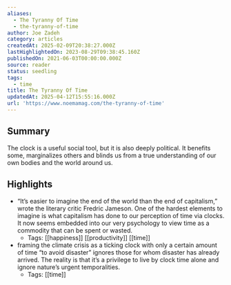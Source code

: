 ```yaml
---
aliases:
  - The Tyranny Of Time
  - the-tyranny-of-time
author: Joe Zadeh
category: articles
createdAt: 2025-02-09T20:38:27.000Z
lastHighlightedOn: 2023-08-29T09:38:45.160Z
publishedOn: 2021-06-03T00:00:00.000Z
source: reader
status: seedling
tags:
  - time
title: The Tyranny Of Time
updatedAt: 2025-04-12T15:55:16.000Z
url: 'https://www.noemamag.com/the-tyranny-of-time'
---
```

## Summary

The clock is a useful social tool, but it is also deeply political. It benefits some, marginalizes others and blinds us from a true understanding of our own bodies and the world around us.

## Highlights

- “It’s easier to imagine the end of the world than the end of capitalism,” wrote the literary critic Fredric Jameson. One of the hardest elements to imagine is what capitalism has done to our perception of time via clocks. It now seems embedded into our very psychology to view time as a commodity that can be spent or wasted.
    - Tags: [[happiness]] [[productivity]] [[time]]
- framing the climate crisis as a ticking clock with only a certain amount of time “to avoid disaster” ignores those for whom disaster has already arrived. The reality is that it’s a privilege to live by clock time alone and ignore nature’s urgent temporalities.
    - Tags: [[time]]
